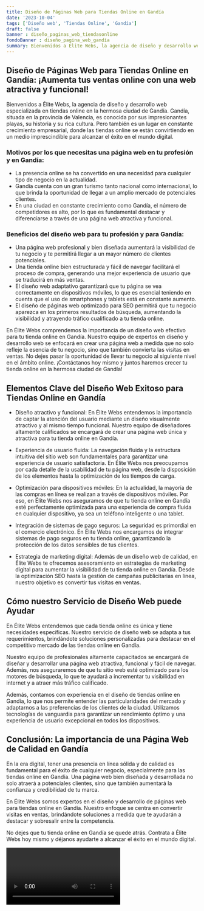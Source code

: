 ```yaml
---
title: Diseño de Páginas Web para Tiendas Online en Gandía
date: '2023-10-04'
tags: ['Diseño web', 'Tiendas Online', 'Gandía']
draft: false
banner : diseño_paginas_web_tiendasonline
fondoBanner : diseño_pagina_web_gandía
summary: Bienvenidos a Élite Webs, la agencia de diseño y desarrollo web especializada en tiendas online en la hermosa ciudad de Gandía. Gandía, situada en la provincia de Valencia, es conocida por sus impresionantes playas, su historia y su rica cultura. Pero también es un lugar en constante crecimiento empresarial, donde las tiendas online se están convirtiendo en un medio imprescindible para alcanzar el éxito en el mundo digital.
---
```


## Diseño de Páginas Web para Tiendas Online en Gandía: ¡Aumenta tus ventas online con una web atractiva y funcional!

Bienvenidos a Élite Webs, la agencia de diseño y desarrollo web especializada en tiendas online en la hermosa ciudad de Gandía. Gandía, situada en la provincia de Valencia, es conocida por sus impresionantes playas, su historia y su rica cultura. Pero también es un lugar en constante crecimiento empresarial, donde las tiendas online se están convirtiendo en un medio imprescindible para alcanzar el éxito en el mundo digital.

### Motivos por los que necesitas una página web en tu profesión y en Gandía:

- La presencia online se ha convertido en una necesidad para cualquier tipo de negocio en la actualidad.
- Gandía cuenta con un gran turismo tanto nacional como internacional, lo que brinda la oportunidad de llegar a un amplio mercado de potenciales clientes.
- En una ciudad en constante crecimiento como Gandía, el número de competidores es alto, por lo que es fundamental destacar y diferenciarse a través de una página web atractiva y funcional.

### Beneficios del diseño web para tu profesión y para Gandía:

- Una página web profesional y bien diseñada aumentará la visibilidad de tu negocio y te permitirá llegar a un mayor número de clientes potenciales.
- Una tienda online bien estructurada y fácil de navegar facilitará el proceso de compra, generando una mejor experiencia de usuario que se traducirá en más ventas.
- El diseño web adaptativo garantizará que tu página se vea correctamente en dispositivos móviles, lo que es esencial teniendo en cuenta que el uso de smartphones y tablets está en constante aumento.
- El diseño de páginas web optimizado para SEO permitirá que tu negocio aparezca en los primeros resultados de búsqueda, aumentando la visibilidad y atrayendo tráfico cualificado a tu tienda online.

En Élite Webs comprendemos la importancia de un diseño web efectivo para tu tienda online en Gandía. Nuestro equipo de expertos en diseño y desarrollo web se enfocará en crear una página web a medida que no solo refleje la esencia de tu negocio, sino que también convierta las visitas en ventas. No dejes pasar la oportunidad de llevar tu negocio al siguiente nivel en el ámbito online. ¡Contáctanos hoy mismo y juntos haremos crecer tu tienda online en la hermosa ciudad de Gandía!

<GifSeo />

<Cta />

## Elementos Clave del Diseño Web Exitoso para Tiendas Online en Gandía

- Diseño atractivo y funcional: En Élite Webs entendemos la importancia de captar la atención del usuario mediante un diseño visualmente atractivo y al mismo tiempo funcional. Nuestro equipo de diseñadores altamente calificados se encargará de crear una página web única y atractiva para tu tienda online en Gandía.

- Experiencia de usuario fluida: La navegación fluida y la estructura intuitiva del sitio web son fundamentales para garantizar una experiencia de usuario satisfactoria. En Élite Webs nos preocupamos por cada detalle de la usabilidad de tu página web, desde la disposición de los elementos hasta la optimización de los tiempos de carga.

- Optimización para dispositivos móviles: En la actualidad, la mayoría de las compras en línea se realizan a través de dispositivos móviles. Por eso, en Élite Webs nos aseguramos de que tu tienda online en Gandía esté perfectamente optimizada para una experiencia de compra fluida en cualquier dispositivo, ya sea un teléfono inteligente o una tablet.

- Integración de sistemas de pago seguros: La seguridad es primordial en el comercio electrónico. En Élite Webs nos encargamos de integrar sistemas de pago seguros en tu tienda online, garantizando la protección de los datos sensibles de tus clientes.

- Estrategia de marketing digital: Además de un diseño web de calidad, en Élite Webs te ofrecemos asesoramiento en estrategias de marketing digital para aumentar la visibilidad de tu tienda online en Gandía. Desde la optimización SEO hasta la gestión de campañas publicitarias en línea, nuestro objetivo es convertir tus visitas en ventas.

## Cómo nuestro Servicio de Diseño Web puede Ayudar

En Élite Webs entendemos que cada tienda online es única y tiene necesidades específicas. Nuestro servicio de diseño web se adapta a tus requerimientos, brindándote soluciones personalizadas para destacar en el competitivo mercado de las tiendas online en Gandía.

Nuestro equipo de profesionales altamente capacitados se encargará de diseñar y desarrollar una página web atractiva, funcional y fácil de navegar. Además, nos aseguraremos de que tu sitio web esté optimizado para los motores de búsqueda, lo que te ayudará a incrementar tu visibilidad en internet y a atraer más tráfico calificado.

Además, contamos con experiencia en el diseño de tiendas online en Gandía, lo que nos permite entender las particularidades del mercado y adaptarnos a las preferencias de los clientes de la ciudad. Utilizamos tecnologías de vanguardia para garantizar un rendimiento óptimo y una experiencia de usuario excepcional en todos los dispositivos.

## Conclusión: La importancia de una Página Web de Calidad en Gandía

En la era digital, tener una presencia en línea sólida y de calidad es fundamental para el éxito de cualquier negocio, especialmente para las tiendas online en Gandía. Una página web bien diseñada y desarrollada no solo atraerá a potenciales clientes, sino que también aumentará la confianza y credibilidad de tu marca.

En Élite Webs somos expertos en el diseño y desarrollo de páginas web para tiendas online en Gandía. Nuestro enfoque se centra en convertir visitas en ventas, brindándote soluciones a medida que te ayudarán a destacar y sobresalir entre la competencia.

No dejes que tu tienda online en Gandía se quede atrás. Contrata a Élite Webs hoy mismo y déjanos ayudarte a alcanzar el éxito en el mundo digital.

<Video />

<CtaBot job='Tiendas Online' city='Gandía'/>

<Gmaps query='Gandía+españa+maps' />